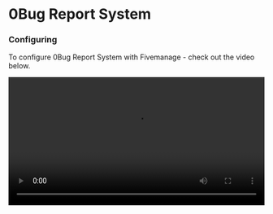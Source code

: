 # 0Bug Report System


### Configuring
To configure 0Bug Report System with Fivemanage - check out the video below.

<video width="100%" controls>
    <source src="https://r2.fivemanage.com/0bug_Report_System.mp4" />
</video>
